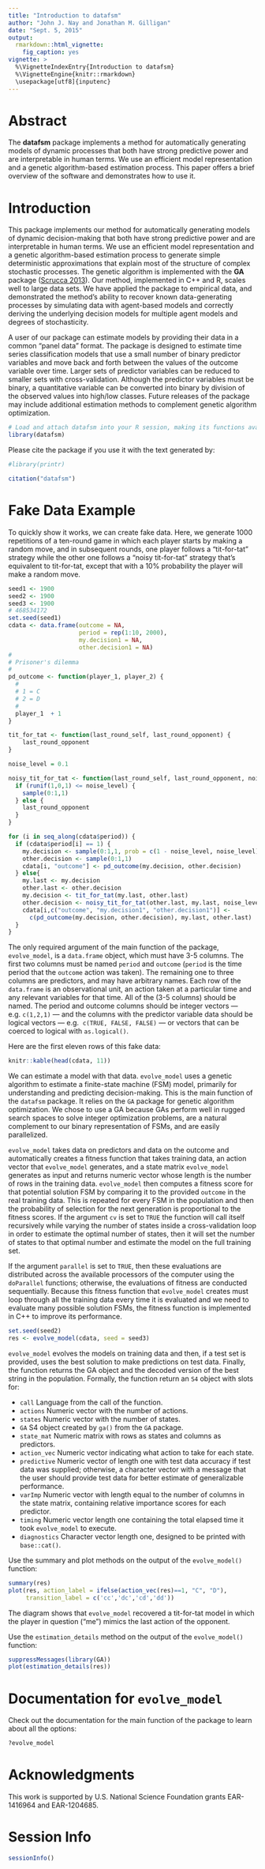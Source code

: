 ```yaml
---
title: "Introduction to datafsm"
author: "John J. Nay and Jonathan M. Gilligan"
date: "Sept. 5, 2015"
output:
  rmarkdown::html_vignette:
    fig_caption: yes
vignette: >
  %\VignetteIndexEntry{Introduction to datafsm}
  %\VignetteEngine{knitr::rmarkdown}
  \usepackage[utf8]{inputenc}
---
```


# Abstract

The **datafsm** package implements a method for automatically generating models 
of dynamic processes that both have strong predictive power and are 
interpretable in human terms. We use an efficient model representation and a 
genetic algorithm-based estimation process. This paper offers a brief overview 
of the software and demonstrates how to use it.


# Introduction

This package implements our method for automatically generating models of 
dynamic decision-making that both have strong predictive power and are 
interpretable in human terms. We use an efficient model representation and a 
genetic algorithm-based estimation process to generate simple deterministic 
approximations that explain most of the structure of complex stochastic 
processes. The genetic algorithm is implemented with the **GA** package 
([Scrucca 2013](http://www.jstatsoft.org/v53/i04/)). Our method, implemented in 
C++ and R, scales well to large data sets. We have applied the package to 
empirical data, and demonstrated the method's ability to recover known 
data-generating processes by simulating data with agent-based models and 
correctly deriving the underlying decision models for multiple agent models and 
degrees of stochasticity.

A user of our package can estimate models by providing their data in a common 
"panel data" format. The package is designed to estimate time series 
classification models that use a small number of binary predictor variables and 
move back and forth between the values of the outcome variable over time. 
Larger sets of predictor variables can be reduced to smaller sets with 
cross-validation. Although the predictor variables must be binary, a 
quantitative variable can be converted into binary by division of the observed 
values into high/low classes. Future releases of the package may include 
additional estimation methods to complement genetic algorithm optimization.

```r
# Load and attach datafsm into your R session, making its functions available:
library(datafsm)
```

Please cite the package if you use it with the text generated by:

```r
#library(printr)
```
```r
citation("datafsm")
```

# Fake Data Example

To quickly show it works, we can create fake data. Here, we generate 1000 
repetitions of a ten-round game in which each player starts by making a random
move, and in subsequent rounds, one player follows a "tit-for-tat"
strategy while the other one follows a "noisy tit-for-tat" strategy that's
equivalent to tit-for-tat, except that with a 10% probability the player will
make a random move.

```r
seed1 <- 1900
seed2 <- 1900
seed3 <- 1900
# 468534172
set.seed(seed1)
cdata <- data.frame(outcome = NA,
                    period = rep(1:10, 2000),
                    my.decision1 = NA,
                    other.decision1 = NA)
#
# Prisoner's dilemma
#
pd_outcome <- function(player_1, player_2) {
  #
  # 1 = C
  # 2 = D
  #
  player_1  + 1
}

tit_for_tat <- function(last_round_self, last_round_opponent) {
    last_round_opponent
}

noise_level = 0.1

noisy_tit_for_tat <- function(last_round_self, last_round_opponent, noise_level) {
  if (runif(1,0,1) <= noise_level) {
    sample(0:1,1)
  } else {
    last_round_opponent
  }
}

for (i in seq_along(cdata$period)) {
  if (cdata$period[i] == 1) {
    my.decision <- sample(0:1,1, prob = c(1 - noise_level, noise_level))
    other.decision <- sample(0:1,1)
    cdata[i, "outcome"] <- pd_outcome(my.decision, other.decision)
  } else{
    my.last <- my.decision
    other.last <- other.decision
    my.decision <- tit_for_tat(my.last, other.last)
    other.decision <- noisy_tit_for_tat(other.last, my.last, noise_level)
    cdata[i,c("outcome", "my.decision1", "other.decision1")] <- 
      c(pd_outcome(my.decision, other.decision), my.last, other.last)
  }
}
```

The only required argument of the main function of the package, `evolve_model`, 
is a `data.frame` object, which must have 3-5 columns. The first two columns 
must be named `period` and `outcome` (`period` is the time period that the 
`outcome` action was taken). The remaining one to three columns are predictors, 
and may have arbitrary names. Each row of the `data.frame` is an observational 
unit, an action taken at a particular time and any relevant variables for that 
time. All of the (3-5 columns) should be named. The period and outcome columns 
should be integer vectors --- e.g. `c(1,2,1)` --- and the columns with the 
predictor variable data should be logical vectors --- e.g. 
`c(TRUE, FALSE, FALSE)` --- or vectors that can be coerced to logical with 
`as.logical()`.

Here are the first eleven rows of this fake data:

```r
knitr::kable(head(cdata, 11))
```

We can estimate a model with that data. `evolve_model` uses a genetic algorithm 
to estimate a finite-state machine (FSM) model, primarily for understanding and 
predicting decision-making. This is the main function of the `datafsm` package. 
It relies on the `GA` package for genetic algorithm optimization. We chose to 
use a GA because GAs perform well in rugged search spaces to solve integer 
optimization problems, are a natural complement to our binary representation of 
FSMs, and are easily parallelized. 

`evolve_model` takes data on predictors and data on the outcome and 
automatically creates a fitness function that takes training data, an action 
vector that `evolve_model` generates, and a state matrix `evolve_model` 
generates as input and returns numeric vector whose length is the number of 
rows in the training data. `evolve_model` then computes a fitness score for 
that potential solution FSM by comparing it to the provided `outcome` in the 
real training data. This is repeated for every FSM in the population and then 
the probability of selection for the next generation is proportional to the 
fitness scores. If the argument `cv` is set to `TRUE` the function will call 
itself recursively while varying the number of states inside a cross-validation 
loop in order to estimate the optimal number of states, then it will set the 
number of states to that optimal number and estimate the model on the full 
training set.

If the argument `parallel` is set to `TRUE`, then these evaluations are 
distributed across the available processors of the computer using the 
`doParallel` functions; otherwise, the evaluations of fitness are conducted 
sequentially. Because this fitness function that `evolve_model` creates must 
loop through all the training data every time it is evaluated and we need to 
evaluate many possible solution FSMs, the fitness function is implemented in 
C++ to improve its performance.

```r
set.seed(seed2)
res <- evolve_model(cdata, seed = seed3)
```

`evolve_model` evolves the models on training data and then, if a test set is 
provided, uses the best solution to make predictions on test data. Finally, the 
function returns the GA object and the decoded version of the best string in 
the population. Formally, the function return an `S4` object with slots for:

* `call` Language from the call of the function.
* `actions` Numeric vector with the number of actions.
* `states` Numeric vector with the number of states.
* `GA` S4 object created by `ga()` from the `GA` package.
* `state_mat` Numeric matrix with rows as states and columns as predictors.
* `action_vec` Numeric vector indicating what action to take for each state.
* `predictive` Numeric vector of length one with test data accuracy if test 
  data was supplied; otherwise, a character vector with a message that the user 
  should provide test data for better estimate of generalizable performance.
* `varImp` Numeric vector with length equal to the number of columns in the 
  state matrix, containing relative importance scores for each predictor.
* `timing` Numeric vector length one containing the total elapsed time it took 
  `evolve_model` to execute.
* `diagnostics` Character vector length one, designed to be printed with 
  `base::cat()`.

Use the summary and plot methods on the output of the `evolve_model()` 
function:

```r
summary(res)
plot(res, action_label = ifelse(action_vec(res)==1, "C", "D"), 
     transition_label = c('cc','dc','cd','dd'))
```

The diagram shows that `evolve_model` recovered a tit-for-tat model in which 
the player in question ("me") mimics the last action of the opponent.

Use the `estimation_details` method on the output of the `evolve_model()` 
function:

```r
suppressMessages(library(GA))
plot(estimation_details(res))
```


# Documentation for `evolve_model`

Check out the documentation for the main function of the package to learn about 
all the options:
```r
?evolve_model
```


# Acknowledgments

This work is supported by U.S. National Science Foundation grants EAR-1416964 
and EAR-1204685.


# Session Info

```r
sessionInfo()
```

